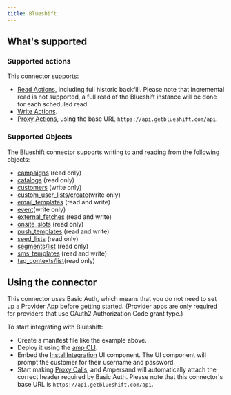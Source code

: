 ```yaml
---
title: Blueshift
---
```

## What's supported

### Supported actions

This connector supports:
- [Read Actions](/read-actions), including full historic backfill. Please note that incremental read is not supported, a full read of the Blueshift instance will be done for each scheduled read.
- [Write Actions](/write-actions).
- [Proxy Actions](/proxy-actions), using the base URL `https://api.getblueshift.com/api`.


### Supported Objects
The Blueshift connector supports writing to and reading from the following objects:

- [campaigns](https://developer.blueshift.com/reference/get_api-v2-campaigns-json) (read only)
- [catalogs](https://developer.blueshift.com/reference/get_api-v1-catalogs) (read only)
- [customers](https://developer.blueshift.com/reference/post_api-v1-customers) (write only)
- [custom_user_lists/create](https://developer.blueshift.com/reference/post_api-v1-custom-user-lists-create)(write only)
- [email_templates](https://developer.blueshift.com/reference/get_api-v1-email-templates-json) (read and write)
- [event](https://developer.blueshift.com/reference/post_api-v1-event)(write only)
- [external_fetches](https://developer.blueshift.com/reference/get_api-v1-external-fetches-json) (read and write)
- [onsite_slots](https://developer.blueshift.com/reference/get_api-v1-onsite-slots-json) (read only)
- [push_templates](https://developer.blueshift.com/reference/get_api-v1-push-templates-json) (read and write)
- [seed_lists](https://developer.blueshift.com/reference/get_api-v1-custom-user-lists-seed-lists) (read only)
- [segments/list](https://developer.blueshift.com/reference/get_api-v1-segments-list) (read only)
- [sms_templates](https://developer.blueshift.com/reference/get_api-v1-sms-templates-json) (read and write)
- [tag_contexts/list](https://developer.blueshift.com/reference/get_api-v1-tag-contexts-list)(read only)


## Using the connector

This connector uses Basic Auth, which means that you do not need to set up a Provider App before getting started. (Provider apps are only required for providers that use OAuth2 Authorization Code grant type.)

To start integrating with Blueshift:
- Create a manifest file like the example above.
- Deploy it using the [amp CLI](/cli/overview).
- Embed the [InstallIntegration](/embeddable-ui-components#install-integration) UI component. The UI component will prompt the customer for their username and password.
- Start making [Proxy Calls](/proxy-actions), and Ampersand will automatically attach the correct header required by Basic Auth. Please note that this connector's base URL is `https://api.getblueshift.com/api`.
